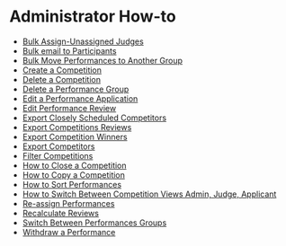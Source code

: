 # Administrator How-to

- [Bulk Assign-Unassigned Judges](AdminHowto/Bulk_Assign-Unassigned_Judges.mdx)
- [Bulk email to Participants](AdminHowto/Bulk_email_to_Participants.mdx)
- [Bulk Move Performances to Another Group](AdminHowto/Bulk_Move_Performances_to_Another_Group.mdx)
- [Create a Competition](AdminHowto/Create_a_Competition.mdx)
- [Delete a Competition](AdminHowto/Delete_a_Competition.mdx)
- [Delete a Performance Group](AdminHowto/Delete_a_Performance_Group.mdx)
- [Edit a Performance Application](AdminHowto/Edit_a_Performance_Application.mdx)
- [Edit Performance Review](AdminHowto/Edit_Performance_Review.mdx)
- [Export Closely Scheduled Competitors](AdminHowto/Export_Closely_Scheduled_Competitors.mdx)
- [Export Competitions Reviews](AdminHowto/Export_Competitions_Reviews.mdx)
- [Export Competition Winners](AdminHowto/Export_Competition_Winners.mdx)
- [Export Competitors](AdminHowto/Export_Competitors.mdx)
- [Filter Competitions](AdminHowto/Filter_Competitions.mdx)
- [How to Close a Competition](AdminHowto/How_to_Close_a_Competition.mdx)
- [How to Copy a Competition](AdminHowto/How_to_Copy_a_Competition.mdx)
- [How to Sort Performances](AdminHowto/How_to_Sort_Performances.mdx)
- [How to Switch Between Competition Views  Admin, Judge, Applicant](AdminHowto/How_to_Switch_Between_Competition_Views__Admin,_Judge,_Applicant.mdx)
- [Re-assign Performances](AdminHowto/Re-assign_Performances.mdx)
- [Recalculate Reviews](AdminHowto/Recalculate_Reviews.mdx)
- [Switch Between Performances Groups](AdminHowto/Switch_Between_Performances_Groups.mdx)
- [Withdraw a Performance](AdminHowto/Withdraw_a_Performance.mdx)